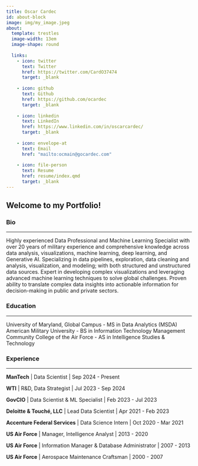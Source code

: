 ```yaml
---
title: Oscar Cardec
id: about-block
image: img/my_image.jpeg
about:
  template: trestles
  image-width: 13em
  image-shape: round
  
  links:
    - icon: twitter
      text: Twitter
      href: https://twitter.com/CardO37474
      target: _blank
      
    - icon: github
      text: Github
      href: https://github.com/ocardec
      target: _blank
      
    - icon: linkedin
      text: LinkedIn
      href: https://www.linkedin.com/in/oscarcardec/
      target: _blank
      
    - icon: envelope-at
      text: Email
      href: "mailto:ocmain@gocardec.com"  
      
    - icon: file-person
      text: Resume
      href: resume/index.qmd
      target: _blank
---
```


## Welcome to my Portfolio!

### Bio

------------------------------------------------------------------------

Highly experienced Data Professional and Machine Learning Specialist with over 20 years of military experience and comprehensive knowledge across data analysis, visualizations, machine learning, deep learning, and Generative AI. Specializing in data pipelines, exploration, data cleaning and analysis, visualization, and modeling; with both structured and unstructured data sources. Expert in developing complex visualizations and leveraging advanced machine learning techniques to solve global challenges. Proven ability to translate complex data insights into actionable information for decision-making in public and private sectors.

### Education

------------------------------------------------------------------------

University of Maryland, Global Campus - MS in Data Analytics (MSDA)\
American Military University - BS in Information Technology Management\
Community College of the Air Force - AS in Intelligence Studies & Technology

### Experience

------------------------------------------------------------------------

**ManTech** \| Data Scientist \| Sep 2024 - Present

**WTI** \| R&D, Data Strategist \| Jul 2023 - Sep 2024

**GovCIO** \| Data Scientist & ML Specialist \| Feb 2023 - Jul 2023

**Deloitte & Touché, LLC** \| Lead Data Scientist \| Apr 2021 - Feb 2023

**Accenture Federal Services** \| Data Science Intern \| Oct 2020 - Mar 2021

**US Air Force** \| Manager, Intelligence Analyst \| 2013 - 2020

**US Air Force** \| Information Manager & Database Administrator \| 2007 - 2013

**US Air Force** \| Aerospace Maintenance Craftsman \| 2000 - 2007

<link rel="icon" type="image/png" href="img/ocfavicon3"/>\

